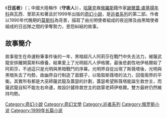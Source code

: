 {{otheruse|日巡者 (電影)}}
{{noteTA
|T=zh:日巡者;zh-hans:日巡者;zh-hant:日巡者;zh-cn:守日人;zh-sg:日巡者;
}}
{{Infobox Book 
| name                 = 日巡者
| image                = 
| caption              = 
| author               = [[谢尔盖·卢基扬年科|谢尔盖·卢基扬年科]]<br/>[[瓦西．里耶夫|瓦西．里耶夫]]
| title_orig           = {{lang|ru|Дневной Дозор}}
| translator           = 
| illustrator          =
| cover_artist         = 
| country              = [[俄罗斯|俄罗斯]]
| language             = [[俄文|俄文]]
| series               = -{zh-hans:[[守夜人系列|守夜人系列]]; zh-hant:[[巡者系列|巡者系列]];}-
| subject              = [[奇幻|奇幻]]
| genre                = [[奇幻小说|奇幻小说]]
| publisher            = 
| release_date         = 1999年
| media_type           = 
| pages                = 
| size_weight          = 
| format               = 
| isbn                 = 
| oclc                 = 
| preceded_by          = [[夜巡者|夜巡者]]
| followed_by          = [[幽巡者|幽巡者]]
}}
《'''日巡者'''》（{{lang-ru|'''Дневной Дозор'''}}；中國大陸稱作《'''守夜人'''》），[[哈薩克|哈薩克]]裔[[俄羅斯|俄羅斯]]籍作家[[謝爾蓋·盧基揚年科|謝爾蓋·盧基揚年科]]與瓦西．里耶夫和著且於1999年出版的[[奇幻小說|奇幻小說]]，是[[巡者系列|巡者系列]]的第二部。作者以1990年代晚期的[[莫斯科|莫斯科]]為背景，描寫了由光明使者組成的夜巡隊及由黑暗使者組成的日巡隊之間的爭奪勢力，恩怨糾結的故事。

==故事簡介==
故事發生在命運粉筆事件後的一年，黑暗超凡人阿莉莎在戰鬥中失去法力，被薩武龍安排離開莫斯科療養，結果愛上了光明超凡人伊格爾，最後悲劇性地伊格爾殺了阿莉莎，不過這只是光明與黑暗戰鬥的序幕。光明界自從出現了斯薇塔後，光明與黑暗失去了均勢，故幽界自行制造了面鏡子，以吸取斯薇塔的法力，回復兩界的平衡。其實所有都是大巫師薩武龍及蓋瑟的計劃，蓋瑟希望斯薇塔能誕生救世主，而薩武龍自知不能左右命運，故設計鏟除救世主的啟蒙老師伊格爾。雙方最終仍然維持均勢。

{{巡者系列}}

[[Category:奇幻小說|Category:奇幻小說]]
[[Category:奇幻文學|Category:奇幻文學]]
[[Category:巡者系列|Category:巡者系列]]
[[Category:俄罗斯小说|Category:俄罗斯小说]]
[[Category:1999年长篇小说|Category:1999年长篇小说]]